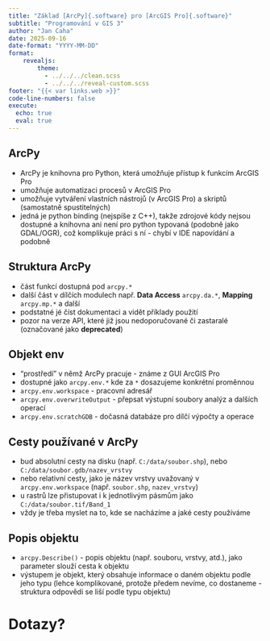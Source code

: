 ```yaml
---
title: "Základ [ArcPy]{.software} pro [ArcGIS Pro]{.software}"
subtitle: "Programování v GIS 3"
author: "Jan Caha"
date: 2025-09-16
date-format: "YYYY-MM-DD"
format: 
    revealjs:
        theme: 
          - ../../../clean.scss 
          - ../../../reveal-custom.scss
footer: "{{< var links.web >}}"
code-line-numbers: false
execute:
  echo: true
  eval: true
---
```


## ArcPy{.software}

- [ArcPy]{.software} je knihovna pro Python, která umožňuje přístup k funkcím [ArcGIS Pro]{.software}
- umožňuje automatizaci procesů v [ArcGIS Pro]{.software}
- umožňuje vytváření vlastních nástrojů (v ArcGIS Pro) a skriptů (samostatně spustitelných)
- jedná je python binding (nejspíše z C++), takže zdrojové kódy nejsou dostupné a knihovna ani není pro python typovaná (podobně jako [GDAL/OGR]{.software}), což komplikuje práci s ní - chybí v IDE napovídání a podobně

## Struktura ArcPy{.software}

- část funkcí dostupná pod `arcpy.*`
- další část v dílčích modulech např. **Data Access** `arcpy.da.*`, **Mapping** `arcpy.mp.*` a další
- podstatné jé číst dokumentaci a vidět příklady použití
- pozor na verze API, které již jsou nedoporučované či zastaralé (označované jako **deprecated**)
 
## Objekt **env**

- "prostředí" v němž [ArcPy]{.software} pracuje - známe z GUI [ArcGIS Pro]{.software}
- dostupné jako `arcpy.env.*` kde za `*` dosazujeme konkrétní proměnnou
- `arcpy.env.workspace` - pracovní adresář
- `arcpy.env.overwriteOutput` - přepsat výstupní soubory analýz a dalších operací
- `arcpy.env.scratchGDB` - dočasná databáze pro dílčí výpočty a operace

## Cesty používané v ArcPy{.software}

- bud absolutní cesty na disku (např. `C:/data/soubor.shp`), nebo `C:/data/soubor.gdb/nazev_vrstvy`
- nebo relativní cesty, jako je název vrstvy uvažovaný v `arcpy.env.workspace` (např. `soubor.shp`, `nazev_vrstvy`)
- u rastrů lze přistupovat i k jednotlivým pásmům jako `C:/data/soubor.tif/Band_1`
- vždy je třeba myslet na to, kde se nacházíme a jaké cesty používáme

## Popis objektu

- `arcpy.Describe()` - popis objektu (např. souboru, vrstvy, atd.), jako parameter slouží cesta k objektu
- výstupem je objekt, který obsahuje informace o daném objektu podle jeho typu (lehce komplikované, protože předem nevíme, co dostaneme - struktura odpovědi se liší podle typu objektu)
  
# Dotazy?{.center}